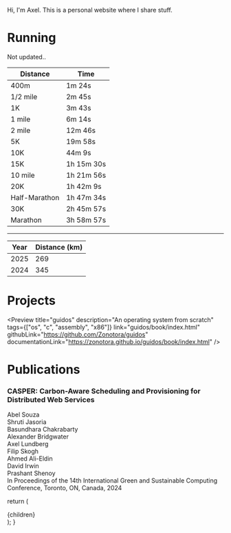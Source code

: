 
Hi, I'm Axel. This is a personal website where I share stuff.

# Running

Not updated..

| Distance      | Time       |
| ------------- | ---------- |
| 400m          | 1m 24s     |
| 1/2 mile      | 2m 45s     |
| 1K            | 3m 43s     |
| 1 mile        | 6m 14s     |
| 2 mile        | 12m 46s    |
| 5K            | 19m 58s    |
| 10K           | 44m 9s     |
| 15K           | 1h 15m 30s |
| 10 mile       | 1h 21m 56s |
| 20K           | 1h 42m 9s  |
| Half-Marathon | 1h 47m 34s |
| 30K           | 2h 45m 57s |
| Marathon      | 3h 58m 57s |

---

| Year | Distance (km) |
| ---- | ------------- |
| 2025 | 269           |
| 2024 | 345           |

# Projects

<Preview
  title="guidos"
  description="An operating system from scratch"
  tags={["os", "c", "assembly", "x86"]}
  link="guidos/book/index.html"
  githubLink="https://github.com/Zonotora/guidos"
  documentationLink="https://zonotora.github.io/guidos/book/index.html"
/>

# Publications

<div className="box">
  <h3>CASPER: Carbon-Aware Scheduling and Provisioning for Distributed Web Services</h3>

  <div className="tags">
    <div className="tag">Abel Souza</div>
    <div className="tag">Shruti Jasoria </div>
    <div className="tag">Basundhara Chakrabarty </div>
    <div className="tag">Alexander Bridgwater </div>
    <div className="tag">Axel Lundberg </div>
    <div className="tag">Filip Skogh </div>
    <div className="tag">Ahmed Ali-Eldin </div>
    <div className="tag">David Irwin </div>
    <div className="tag">Prashant Shenoy </div>
  </div>
  In Proceedings of the 14th International Green and Sustainable Computing Conference, Toronto, ON, Canada, 2024
</div>

  return (
    <Page active="about">
      <div className="content">{children}</div>
    </Page>
  );
}
